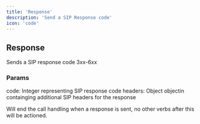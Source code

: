 ```yaml
---
title: 'Response'
description: 'Send a SIP Response code'
icon: 'code'
---
```


## Response
Sends a SIP response code 3xx-6xx
### Params
code: Integer representing SIP response code
headers: Object objectin containging additional SIP headers for the response

Will end the call handling when a response is sent, no other verbs after this will be actioned.